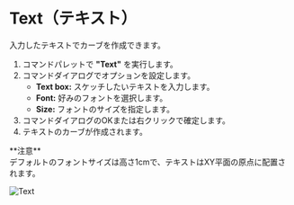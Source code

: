 
# Text（テキスト）

<Reference shortcut="" command="Text" button="" />

入力したテキストでカーブを作成できます。

1. コマンドパレットで **"Text"** を実行します。
2. コマンドダイアログでオプションを設定します。
    - **Text box:** スケッチしたいテキストを入力します。
    - **Font:**  好みのフォントを選択します。
    - **Size:** フォントのサイズを指定します。
3. コマンドダイアログのOKまたは右クリックで確定します。
4. テキストのカーブが作成されます。

<Callout emoji="❗">
 **注意**<br /> 
 デフォルトのフォントサイズは高さ1cmで、テキストはXY平面の原点に配置されます。
 </Callout>

 ![Text](/img/text.gif)
